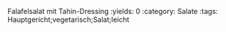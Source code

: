 Falafelsalat mit Tahin-Dressing
:yields: 0
:category: Salate
:tags: Hauptgericht;vegetarisch;Salat;leicht
